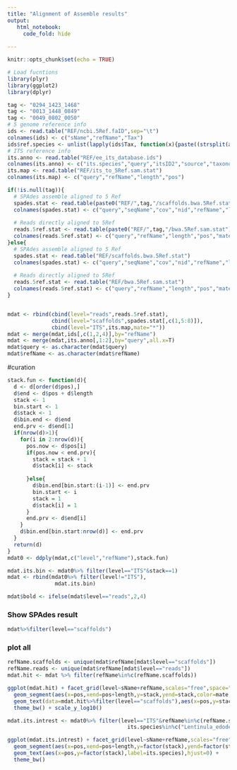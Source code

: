 ```yaml
---
title: "Alignment of Assemble results"
output:
   html_notebook:
     code_fold: hide
  
---
```


```r
knitr::opts_chunk$set(echo = TRUE)

# Load fucntions
library(plyr)
library(ggplot2)
library(dplyr)
```

```r
tag <- "0294_1423_1468"
tag <- "0013_1448_0849"
tag <- "0049_0802_0050"
# 5 genome reference info
ids <- read.table("REF/ncbi.5Ref.faID",sep="\t")
colnames(ids) <- c("sName","refName","Tax")
ids$ref.species <- unlist(lapply(ids$Tax, function(x){paste((strsplit(as.character(x),split = " "))[[1]][1:2],collapse = "_")}))
# ITS reference info
its.anno <- read.table("REF/ee_its_database.ids")
colnames(its.anno) <- c("its.species","query","itsID2","source","taxonomy")
its.map <- read.table("REF/its_to_5Ref.sam.stat")
colnames(its.map) <- c("query","refName","length","pos")

if(!is.null(tag)){
  # SPAdes assemble aligned to 5 Ref
  spades.stat <- read.table(paste0("REF/",tag,"/scaffolds.bwa.5Ref.stat"))
  colnames(spades.stat) <- c("query","seqName","cov","nid","refName","length","pos","mate")
  
  # Reads directly aligned to 5Ref
  reads.5ref.stat <- read.table(paste0("REF/",tag,"/bwa.5Ref.sam.stat"))
  colnames(reads.5ref.stat) <- c("query","refName","length","pos","mate")
}else{
  # SPAdes assemble aligned to 5 Ref
  spades.stat <- read.table("REF/scaffolds.bwa.5Ref.stat")
  colnames(spades.stat) <- c("query","seqName","cov","nid","refName","length","pos","mate")
  
  # Reads directly aligned to 5Ref
  reads.5ref.stat <- read.table("REF/bwa.5Ref.sam.stat")
  colnames(reads.5ref.stat) <- c("query","refName","length","pos","mate")
}


mdat <- rbind(cbind(level="reads",reads.5ref.stat),
              cbind(level="scaffolds",spades.stat[,c(1,5:8)]),
              cbind(level="ITS",its.map,mate="*"))
mdat <- merge(mdat,ids[,c(1,2,4)],by="refName")
mdat <- merge(mdat,its.anno[,1:2],by="query",all.x=T)
mdat$query <- as.character(mdat$query)
mdat$refName <- as.character(mdat$refName)
```


#curation
```r
stack.fun <- function(d){
  d <- d[order(d$pos),]
  d$end <- d$pos + d$length
  stack <- 1
  bin.start <- 1
  d$stack <- 1
  d$bin.end <- d$end
  end.prv <- d$end[1]
  if(nrow(d)>1){
    for(i in 2:nrow(d)){
      pos.now <- d$pos[i]
      if(pos.now < end.prv){
        stack = stack + 1
        d$stack[i] <- stack
        
      }else{
        d$bin.end[bin.start:(i-1)] <- end.prv
        bin.start <- i
        stack = 1
        d$stack[i] = 1
      }
      end.prv <- d$end[i]
    }
    d$bin.end[bin.start:nrow(d)] <- end.prv
  }
  return(d)
}
mdat0 <- ddply(mdat,c("level","refName"),stack.fun)

mdat.its.bin <- mdat0%>% filter(level=="ITS"&stack==1)
mdat <- rbind(mdat0%>% filter(level!="ITS"),
               mdat.its.bin)

mdat$bold <- ifelse(mdat$level=="reads",2,4)

```

### Show SPAdes result
```r
mdat%>%filter(level=="scaffolds")
```



### plot all
```r
refName.scaffolds <- unique(mdat$refName[mdat$level=="scaffolds"])
refName.reads <- unique(mdat$refName[mdat$level=="reads"])
mdat.hit <- mdat %>% filter(refName%in%c(refName.scaffolds))

ggplot(mdat.hit) + facet_grid(level~sName+refName,scales="free",space="free") + 
  geom_segment(aes(x=pos,xend=pos+length,y=stack,yend=stack,color=mate,size=4),alpha=.7) +
  geom_text(data=mdat.hit%>%filter(level=="scaffolds"),aes(x=pos,y=stack,label=query),size=2,hjust=0) +
  theme_bw() + scale_y_log10()
```

```r
mdat.its.intrest <- mdat0%>% filter(level=="ITS"&refName%in%c(refName.scaffolds,refName.reads)&
                                      its.species%in%c("Lentinula_edodes","Pleurotus_eryngii"))

ggplot(mdat.its.intrest) + facet_grid(level~sName+refName,scales="free") + 
  geom_segment(aes(x=pos,xend=pos+length,y=factor(stack),yend=factor(stack),size=4,color=its.species),alpha=.7) +
  geom_text(aes(x=pos,y=factor(stack),label=its.species),hjust=0) +
  theme_bw()
```

